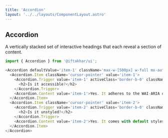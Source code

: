```yaml
---
title: 'Accordion'
layout: '../../layouts/ComponentLayout.astro'
---
```



## Accordion

A vertically stacked set of interactive headings that each reveal a section of content.

<div class='component-preview '>
  <Accordion client:load />
</div>

```js
import { Accordion } from '@iftakhar/ui';
```

```js
<Accordion defaultValue='item-1' className='max-w-[500px] w-full mx-auto p-10'>
  <Accordion.Item className='cursor-pointer' value='item-1'>
    <Accordion.Trigger value='item-1' activeClass='border-b-0' className='border-b py-4 font-semibold w-full flex items-center justify-between'>
      <h2>Is it accessible?</h2>
    </Accordion.Trigger>
    <Accordion.Content value='item-1'>Yes. It adheres to the WAI-ARIA design pattern.</Accordion.Content>
  </Accordion.Item>
  <Accordion.Item className='cursor-pointer' value='item-2'>
    <Accordion.Trigger value='item-2' activeClass='border-b-0' className='border-b py-4 font-semibold w-full flex items-center justify-between'>
      <h2>Is it unstyled?</h2>
    </Accordion.Trigger>
    <Accordion.Content value='item-2'>Yes. It comes with default styles that matches the other</Accordion.Content>
  </Accordion.Item>
</Accordion>
```
